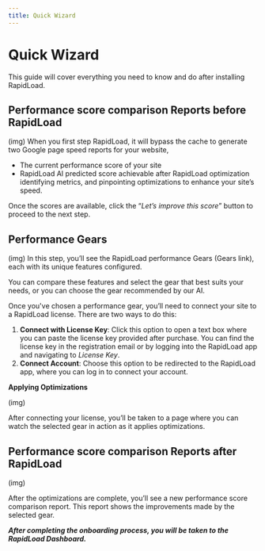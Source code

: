 ```yaml
---
title: Quick Wizard
--- 
```


# Quick Wizard
This guide will cover everything you need to know and do after installing RapidLoad.

## Performance score comparison Reports before RapidLoad

(img)
When you first step RapidLoad, it will bypass the cache to generate two Google page speed reports for your website, 

*  The current performance score of your site
*  RapidLoad AI predicted score achievable after RapidLoad optimization identifying metrics, and pinpointing optimizations to enhance your site’s speed.

Once the scores are available, click the “_Let’s improve this score_” button to proceed to the next step.

## Performance Gears

(img)
In this step, you’ll see the RapidLoad performance Gears (Gears link), each with its unique features configured.

You can compare these features and select the gear that best suits your needs, or you can choose the gear recommended by our AI. 

Once you've chosen a performance gear, you’ll need to connect your site to a RapidLoad license. There are two ways to do this:

1. **Connect with License Key**: Click this option to open a text box where you can paste the license key provided after purchase. You can find the license key in the registration email or by logging into the RapidLoad app and navigating to _License Key_.
2. **Connect Account**: Choose this option to be redirected to the RapidLoad app, where you can log in to connect your account.

**Applying Optimizations**

(img)

After connecting your license, you’ll be taken to a page where you can watch the
selected gear in action as it applies optimizations.

## Performance score comparison Reports after RapidLoad

(img)

After the optimizations are complete, you’ll see a new performance score 
comparison report. This report shows the improvements made by the selected gear.

**_After completing the onboarding process, you will be taken to the RapidLoad Dashboard._**
